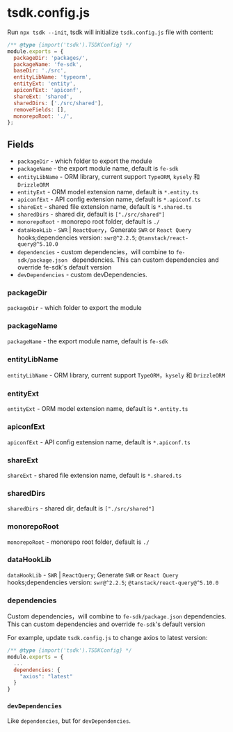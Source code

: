 # tsdk.config.js

Run `npx tsdk --init`, tsdk will initialize `tsdk.config.js` file with content:

```js
/** @type {import('tsdk').TSDKConfig} */
module.exports = {
  packageDir: 'packages/',
  packageName: 'fe-sdk',
  baseDir: './src',
  entityLibName: 'typeorm',
  entityExt: 'entity',
  apiconfExt: 'apiconf',
  shareExt: 'shared',
  sharedDirs: ['./src/shared'],
  removeFields: [],
  monorepoRoot: './',
};
```

## Fields

- `packageDir` - which folder to export the module
- `packageName` - the export module name, default is `fe-sdk`
- `entityLibName` - ORM library, current support `TypeORM`, `kysely` 和 `DrizzleORM`
- `entityExt` - ORM model extension name, default is `*.entity.ts`
- `apiconfExt` - API config extension name, default is `*.apiconf.ts`
- `shareExt` -  shared file extension name, default is `*.shared.ts`
- `sharedDirs` -  shared dir, default is `["./src/shared"]`
- `monorepoRoot` - monorepo root folder, default is `./`
- `dataHookLib` - `SWR` | `ReactQuery`，Generate `SWR` or `React Query` hooks;dependencies version: `swr@^2.2.5`; `@tanstack/react-query@^5.10.0`
- `dependencies` - custom dependencies，will combine to `fe-sdk/package.json ` dependencies. This can custom dependencies and override fe-sdk's default version
- `devDependencies` - custom devDependencies.

### packageDir

`packageDir` - which folder to export the module

### packageName

`packageName` - the export module name, default is `fe-sdk`

### entityLibName

`entityLibName` - ORM library, current support `TypeORM`，`kysely` 和 `DrizzleORM`

### entityExt

`entityExt` - ORM model extension name, default is `*.entity.ts`

### apiconfExt

`apiconfExt` - API config extension name, default is `*.apiconf.ts`

### shareExt

`shareExt` - shared file extension name, default is `*.shared.ts`

### sharedDirs

`sharedDirs` - shared dir, default is `["./src/shared"]`

### monorepoRoot

`monorepoRoot` - monorepo root folder, default is `./`

### dataHookLib

`dataHookLib` - `SWR` | `ReactQuery`; Generate `SWR` or `React Query` hooks;dependencies version: `swr@^2.2.5`; `@tanstack/react-query@^5.10.0`

### dependencies

Custom dependencies，will combine to `fe-sdk/package.json` dependencies. This can custom dependencies and override `fe-sdk`'s default version

For example, update `tsdk.config.js` to change axios to latest version:


```js filename="tsdk.config.js" {4-6}
/** @type {import('tsdk').TSDKConfig} */
module.exports = {
  ...
  dependencies: {
    "axios": "latest"
  }
}
```

### `devDependencies`

Like `dependencies`, but for `devDependencies`.